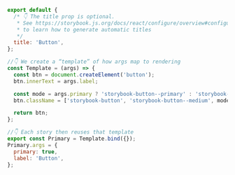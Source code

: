 ```js
export default {
  /* 👇 The title prop is optional.
   * See https://storybook.js.org/docs/react/configure/overview#configure-story-loading
   * to learn how to generate automatic titles
   */
  title: 'Button',
};

//👇 We create a “template” of how args map to rendering
const Template = (args) => {
  const btn = document.createElement('button');
  btn.innerText = args.label;

  const mode = args.primary ? 'storybook-button--primary' : 'storybook-button--secondary';
  btn.className = ['storybook-button', 'storybook-button--medium', mode].join(' ');

  return btn;
};

//👇 Each story then reuses that template
export const Primary = Template.bind({});
Primary.args = {
  primary: true,
  label: 'Button',
};
```
